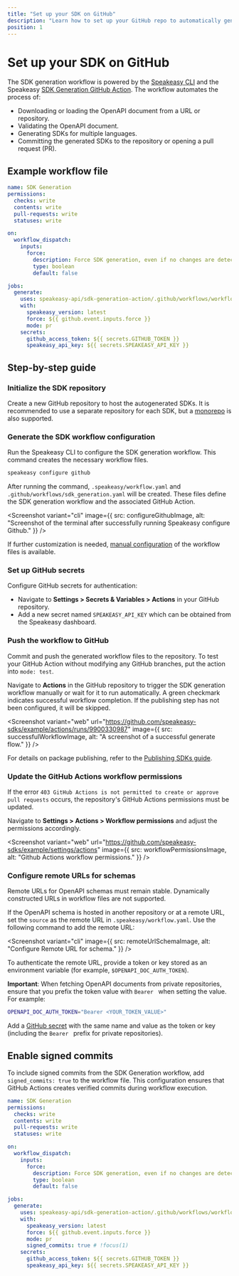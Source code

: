 ```yaml
---
title: "Set up your SDK on GitHub"
description: "Learn how to set up your GitHub repo to automatically generate and publish SDKs using the Speakeasy GitHub workflow."
position: 1
---
```



# Set up your SDK on GitHub

The SDK generation workflow is powered by the [Speakeasy CLI](https://github.com/speakeasy-api/speakeasy) and the Speakeasy [SDK Generation GitHub Action](https://github.com/speakeasy-api/sdk-generation-action). The workflow automates the process of:

- Downloading or loading the OpenAPI document from a URL or repository.
- Validating the OpenAPI document.
- Generating SDKs for multiple languages.
- Committing the generated SDKs to the repository or opening a pull request (PR).

## Example workflow file

```yml
name: SDK Generation
permissions:
  checks: write
  contents: write
  pull-requests: write
  statuses: write

on:
  workflow_dispatch:
    inputs:
      force:
        description: Force SDK generation, even if no changes are detected.
        type: boolean
        default: false

jobs:
  generate:
    uses: speakeasy-api/sdk-generation-action/.github/workflows/workflow-executor.yaml@v15
    with:
      speakeasy_version: latest
      force: ${{ github.event.inputs.force }}
      mode: pr
    secrets:
      github_access_token: ${{ secrets.GITHUB_TOKEN }}
      speakeasy_api_key: ${{ secrets.SPEAKEASY_API_KEY }}
```

## Step-by-step guide

### Initialize the SDK repository

Create a new GitHub repository to host the autogenerated SDKs. It is recommended to use a separate repository for each SDK, but a [monorepo](/guides/sdks/creating-a-monorepo) is also supported.

### Generate the SDK workflow configuration

Run the Speakeasy CLI to configure the SDK generation workflow. This command creates the necessary workflow files.

```bash
speakeasy configure github
```

After running the command, `.speakeasy/workflow.yaml` and `.github/workflows/sdk_generation.yaml` will be created. These files define the SDK generation workflow and the associated GitHub Action.

<Screenshot 
  variant="cli"
  image={{
    src: configureGithubImage,
    alt: "Screenshot of the terminal after successfully running Speakeasy configure Github."
  }}
/>

If further customization is needed, [manual configuration](/docs/workflow-reference/generation-reference) of the workflow files is available.

### Set up GitHub secrets

Configure GitHub secrets for authentication:

- Navigate to **Settings > Secrets & Variables > Actions** in your GitHub repository.
- Add a new secret named `SPEAKEASY_API_KEY` which can be obtained from the Speakeasy dashboard.

### Push the workflow to GitHub

Commit and push the generated workflow files to the repository. To test your GitHub Action without modifying any GitHub branches, put the action into `mode: test`.

Navigate to **Actions** in the GitHub repository to trigger the SDK generation workflow manually or wait for it to run automatically. A green checkmark indicates successful workflow completion. If the publishing step has not been configured, it will be skipped.

<Screenshot
  variant="web"
  url="https://github.com/speakeasy-sdks/example/actions/runs/9900330987"
  image={{
    src: successfulWorkflowImage,
    alt: "A screenshot of a successful generate flow."
  }}
/>

For details on package publishing, refer to the [Publishing SDKs guide](/docs/publish-sdk).

### Update the GitHub Actions workflow permissions

If the error `403 GitHub Actions is not permitted to create or approve pull requests` occurs, the repository's GitHub Actions permissions must be updated.

Navigate to **Settings > Actions > Workflow permissions** and adjust the permissions accordingly.

<Screenshot
  variant="web"
  url="https://github.com/speakeasy-sdks/example/settings/actions"
  image={{
    src: workflowPermissionsImage,
    alt: "Github Actions workflow permissions."
  }}
/>

### Configure remote URLs for schemas

<Callout title="Warning" type="warning">
  Remote URLs for OpenAPI schemas must remain stable. Dynamically constructed
  URLs in workflow files are not supported.
</Callout>

If the OpenAPI schema is hosted in another repository or at a remote URL, set the `source` as the remote URL in `.speakeasy/workflow.yaml`. Use the following command to add the remote URL:

<Screenshot 
  variant="cli"
  image={{
    src: remoteUrlSchemaImage,
    alt: "Configure Remote URL for schema."
  }}
/>

To authenticate the remote URL, provide a token or key stored as an environment variable (for example, `$OPENAPI_DOC_AUTH_TOKEN`).

**Important**: When fetching OpenAPI documents from private repositories, ensure that you prefix the token value with `Bearer ` when setting the value. For example:

```bash
OPENAPI_DOC_AUTH_TOKEN="Bearer <YOUR_TOKEN_VALUE>"
```

Add a [GitHub secret](https://docs.github.com/en/actions/security-guides/using-secrets-in-github-actions) with the same name and value as the token or key (including the `Bearer ` prefix for private repositories).

## Enable signed commits

To include signed commits from the SDK Generation workflow, add `signed_commits: true` to the workflow file. This configuration ensures that GitHub Actions creates verified commits during workflow execution.


```yml
name: SDK Generation
permissions:
  checks: write
  contents: write
  pull-requests: write
  statuses: write

on:
  workflow_dispatch:
    inputs:
      force:
        description: Force SDK generation, even if no changes are detected.
        type: boolean
        default: false

jobs:
  generate:
    uses: speakeasy-api/sdk-generation-action/.github/workflows/workflow-executor.yaml@v15
    with:
      speakeasy_version: latest
      force: ${{ github.event.inputs.force }}
      mode: pr
      signed_commits: true # !focus(1)
    secrets:
      github_access_token: ${{ secrets.GITHUB_TOKEN }}
      speakeasy_api_key: ${{ secrets.SPEAKEASY_API_KEY }}
```
